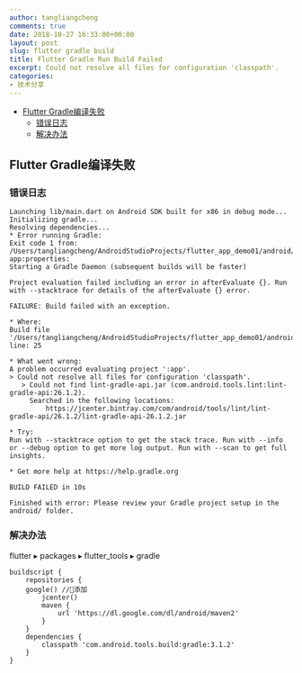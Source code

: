 ```yaml
---
author: tangliangcheng
comments: true
date: 2018-10-27 16:33:00+00:00
layout: post
slug: flutter gradle build
title: Flutter Gradle Run Build Failed
excerpt: Could not resolve all files for configuration 'classpath'.
categories:
- 技术分享
---
```

<!-- TOC -->

- [Flutter Gradle编译失败](#flutter-gradle编译失败)
    - [错误日志](#错误日志)
    - [解决办法](#解决办法)

## Flutter Gradle编译失败

### 错误日志

```
Launching lib/main.dart on Android SDK built for x86 in debug mode...
Initializing gradle...
Resolving dependencies...
* Error running Gradle:
Exit code 1 from: /Users/tangliangcheng/AndroidStudioProjects/flutter_app_demo01/android/gradlew app:properties:
Starting a Gradle Daemon (subsequent builds will be faster)

Project evaluation failed including an error in afterEvaluate {}. Run with --stacktrace for details of the afterEvaluate {} error.

FAILURE: Build failed with an exception.

* Where:
Build file '/Users/tangliangcheng/AndroidStudioProjects/flutter_app_demo01/android/app/build.gradle' line: 25

* What went wrong:
A problem occurred evaluating project ':app'.
> Could not resolve all files for configuration 'classpath'.
   > Could not find lint-gradle-api.jar (com.android.tools.lint:lint-gradle-api:26.1.2).
     Searched in the following locations:
         https://jcenter.bintray.com/com/android/tools/lint/lint-gradle-api/26.1.2/lint-gradle-api-26.1.2.jar

* Try:
Run with --stacktrace option to get the stack trace. Run with --info or --debug option to get more log output. Run with --scan to get full insights.

* Get more help at https://help.gradle.org

BUILD FAILED in 10s

Finished with error: Please review your Gradle project setup in the android/ folder.

```

### 解决办法

flutter⁩ ▸ ⁨packages⁩ ▸ ⁨flutter_tools⁩ ▸ ⁨gradle⁩
```
buildscript {
    repositories {
	google() //添加
        jcenter()
        maven {
            url 'https://dl.google.com/dl/android/maven2'
        }
    }
    dependencies {
        classpath 'com.android.tools.build:gradle:3.1.2'
    }
}
```